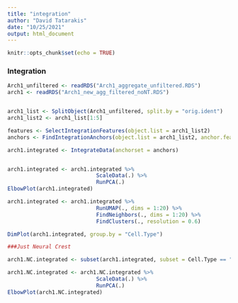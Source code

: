 ---
title: "integration"
author: "David Tatarakis"
date: "10/25/2021"
output: html_document
---

```{r setup, include=FALSE}
knitr::opts_chunk$set(echo = TRUE)
```

### Integration
```{r}
Arch1_unfiltered <- readRDS("Arch1_aggregate_unfiltered.RDS")
arch1 <- readRDS("Arch1_new_agg_filtered_noNT.RDS")


arch1_list <- SplitObject(Arch1_unfiltered, split.by = "orig.ident")
arch1_list2 <- arch1_list[1:5]

features <- SelectIntegrationFeatures(object.list = arch1_list2)
anchors <- FindIntegrationAnchors(object.list = arch1_list2, anchor.features = features)

arch1.integrated <- IntegrateData(anchorset = anchors)


arch1.integrated <- arch1.integrated %>%
                            ScaleData(.) %>%
                            RunPCA(.)
ElbowPlot(arch1.integrated)

arch1.integrated <- arch1.integrated %>%
                            RunUMAP(., dims = 1:20) %>%
                            FindNeighbors(., dims = 1:20) %>%
                            FindClusters(., resolution = 0.6)

DimPlot(arch1.integrated, group.by = "Cell.Type")

###Just Neural Crest

arch1.NC.integrated <- subset(arch1.integrated, subset = Cell.Type == "NC")

arch1.NC.integrated <- arch1.NC.integrated %>%
                            ScaleData(.) %>%
                            RunPCA(.)
ElbowPlot(arch1.NC.integrated)
```